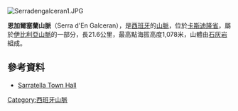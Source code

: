 [[Image:Serradengalceran1.JPG|right]]
{{Coord|40|16|57|N|0|0|22|W|display=title}}

'''恩加爾塞蘭山脈'''（Serra d'En Galceran），是[[西班牙|西班牙]]的[[山脈|山脈]]，位於[[卡斯迪隆省|卡斯迪隆省]]，屬於[[伊比利亞山脈|伊比利亞山脈]]的一部分，長21.6公里，最高點海拔高度1,078米，山體由[[石灰岩|石灰岩]]組成。

==參考資料==
*[https://web.archive.org/web/20080502153946/http://sarratella.es/ Sarratella Town Hall]

{{Spain-geo-stub}}
[[Category:西班牙山脈|Category:西班牙山脈]]
